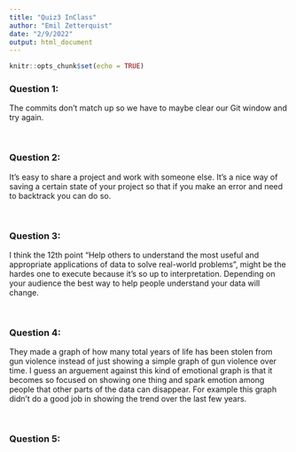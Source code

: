 ```yaml
---
title: "Quiz3 InClass"
author: "Emil Zetterquist"
date: "2/9/2022"
output: html_document
---
```


```r
knitr::opts_chunk$set(echo = TRUE)
```

### Question 1:

The commits don't match up so we have to maybe clear our Git window and try again.

<br>

### Question 2:

It's easy to share a project and work with someone else. It's a nice way of saving a certain state of your project so that if you make an error and need to backtrack you can do so.

<br>

### Question 3:

I think the 12th point "Help others to understand the most useful and appropriate applications of data to solve real-world problems", might be the hardes one to execute because it's so up to interpretation. Depending on your audience the best way to help people understand your data will change.

<br>

### Question 4:

They made a graph of how many total years of life has been stolen from gun violence instead of just showing a simple graph of gun violence over time. I guess an arguement against this kind of emotional graph is that it becomes so focused on showing one thing and spark emotion among people that other parts of the data can disappear. For example this graph didn't do a good job in showing the trend over the last few years.

<br>

### Question 5:



